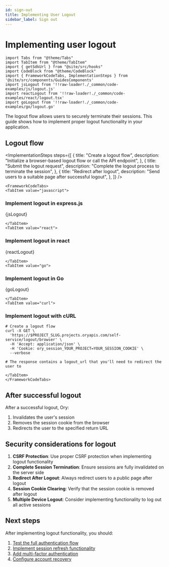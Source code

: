 ```yaml
---
id: sign-out
title: Implementing User Logout
sidebar_label: Sign out
---
```


# Implementing user logout

```mdx-code-block
import Tabs from "@theme/Tabs"
import TabItem from "@theme/TabItem"
import { getSdkUrl } from "@site/src/hooks"
import CodeBlock from "@theme/CodeBlock"
import { FrameworkCodeTabs, ImplementationSteps } from '@site/src/components/GuidesComponents'
import jsLogout from '!!raw-loader!./_common/code-examples/js/logout.js'
import reactLogout from '!!raw-loader!./_common/code-examples/react/logout.tsx'
import goLogout from '!!raw-loader!./_common/code-examples/go/logout.go'
```

The logout flow allows users to securely terminate their sessions. This guide shows how to implement proper logout functionality
in your application.

## Logout flow

<ImplementationSteps
  steps={[
    {
      title: "Create a logout flow",
      description: "Initialize a browser-based logout flow or call the API endpoint",
    },
    {
      title: "Submit the logout request",
      description: "Complete the logout process to terminate the session",
    },
    {
      title: "Redirect after logout",
      description: "Send users to a suitable page after successful logout",
    },
  ]}
/>

```mdx-code-block
<FrameworkCodeTabs>
<TabItem value="javascript">
```

### Implement logout in express.js

<CodeBlock className="language-js">{jsLogout}</CodeBlock>

```mdx-code-block
</TabItem>
<TabItem value="react">
```

### Implement logout in react

<CodeBlock className="language-tsx">{reactLogout}</CodeBlock>

```mdx-code-block
</TabItem>
<TabItem value="go">
```

### Implement logout in Go

<CodeBlock className="language-go">{goLogout}</CodeBlock>

```mdx-code-block
</TabItem>
<TabItem value="curl">
```

### Implement logout with cURL

```shell
# Create a logout flow
curl -X GET \
  'https://$PROJECT_SLUG.projects.oryapis.com/self-service/logout/browser' \
  -H 'Accept: application/json' \
  -H 'Cookie: ory_session_YOUR_PROJECT=YOUR_SESSION_COOKIE' \
  --verbose

# The response contains a logout_url that you'll need to redirect the user to
```

```mdx-code-block
</TabItem>
</FrameworkCodeTabs>
```

## After successful logout

After a successful logout, Ory:

1. Invalidates the user's session
2. Removes the session cookie from the browser
3. Redirects the user to the specified return URL

## Security considerations for logout

1. **CSRF Protection**: Use proper CSRF protection when implementing logout functionality
2. **Complete Session Termination**: Ensure sessions are fully invalidated on the server side
3. **Redirect After Logout**: Always redirect users to a public page after logout
4. **Session Cookie Clearing**: Verify that the session cookie is removed after logout
5. **Multiple Device Logout**: Consider implementing functionality to log out all active sessions

## Next steps

After implementing logout functionality, you should:

1. [Test the full authentication flow](/docs/identities/get-started/complete-example)
2. [Implement session refresh functionality](/docs/kratos/session-management/20_refresh-extend-session.mdx)
3. [Add multi-factor authentication](/docs/kratos/mfa/01_overview.mdx)
4. [Configure account recovery](/docs/kratos/manage-identities/30_account-recovery.mdx)
